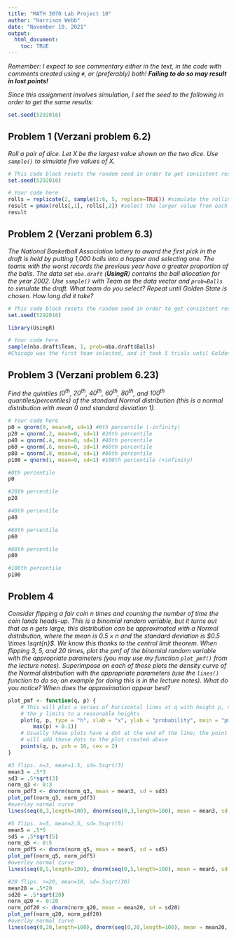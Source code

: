```yaml
---
title: "MATH 3070 Lab Project 10"
author: "Harrison Webb"
date: "November 10, 2021"
output:
  html_document:
    toc: TRUE
---
```


*Remember: I expect to see commentary either in the text, in the code with comments created using `#`, or (preferably) both! **Failing to do so may result in lost points!***

*Since this assignment involves simulation, I set the seed to the following in order to get the same results:*

```r
set.seed(5292016)
```

## Problem 1 (Verzani problem 6.2)
*Roll a pair of dice. Let $X$ be the largest value shown on the two dice. Use `sample()` to simulate five values of $X$.*

```r
# This code block resets the random seed in order to get consistent results. This will be hidden in the final document, but YOU MUST NOT CHANGE THIS!
set.seed(5292016)
```

```r
# Your code here
rolls = replicate(2, sample(1:6, 5, replace=TRUE)) #simulate the rolling of two dice
result = pmax(rolls[,1], rolls[,2]) #select the larger value from each roll
result
```

## Problem 2 (Verzani problem 6.3)
*The National Basketball Association lottery to award the first pick in the draft is held by putting 1,000 balls into a hopper and selecting one. The teams with the worst records the previous year have a greater proportion of the balls. The data set `nba.draft` (**UsingR**) contains the ball allocation for the year 2002. Use `sample()` with Team as the data vector and `prob=Balls` to simulate the draft. What team do you select? Repeat until Golden State is chosen. How long did it take?*

```r
# This code block resets the random seed in order to get consistent results. This will be hidden in the final document, but YOU MUST NOT CHANGE THIS!
set.seed(5292016)
```

```r
library(UsingR)
```

```r
# Your code here
sample(nba.draft$Team, 1, prob=nba.draft$Balls)
#Chicago was the first team selected, and it took 5 trials until Golden State was chosen
```

## Problem 3 (Verzani problem 6.23)
*Find the quintiles ($0^{\text{th}}$, $20^{\text{th}}$, $40^{\text{th}}$, $60^{\text{th}}$, $80^{\text{th}}$, and $100^{\text{th}}$ quantiles/percentiles) of the standard Normal distribution (this is a normal distribution with mean 0 and standard deviation 1).*

```r
# Your code here
p0 = qnorm(0, mean=0, sd=1) #0th percentile (-infinity)
p20 = qnorm(.2, mean=0, sd=1) #20th percentile
p40 = qnorm(.4, mean=0, sd=1) #40th percentile
p60 = qnorm(.6, mean=0, sd=1) #60th percentile
p80 = qnorm(.8, mean=0, sd=1) #80th percentile
p100 = qnorm(1, mean=0, sd=1) #100th percentile (+infinity)

#0th percentile
p0

#20th percentile
p20

#40th percentile
p40

#60th percentile
p60

#80th percentile
p80

#100th percentile
p100
```

## Problem 4
*Consider flipping a fair coin $n$ times and counting the number of time the coin lands heads-up. This is a binomial random variable, but it turns out that as $n$ gets large, this distribution can be approximated with a Normal distribution, where the mean is $0.5 \times n$ and the standard deviation is $0.5 \times \sqrt{n}$. We know this thanks to the central limit theorem. When flipping 3, 5, and 20 times, plot the pmf of the binomial random variable with the appropriate parameters (you may use my function `plot_pmf()` from the lecture notes). Superimpose on each of these plots the density curve of the Normal distribution with the appropriate parameters (use the `lines()` function to do so; an example for doing this is in the lecture notes). What do you notice? When does the approximation appear best?*

```r
plot_pmf <- function(q, p) {
    # This will plot a series of horizontal lines at q with height p, setting
    # the y limits to a reasonable heights
    plot(q, p, type = "h", xlab = "x", ylab = "probability", main = "pmf", ylim = c(0, 
        max(p) + 0.1))
    # Usually these plots have a dot at the end of the line; the point function
    # will add these dots to the plot created above
    points(q, p, pch = 16, cex = 2)
}
```



```r

#3 flips. n=3, mean=1.5, sd=.5sqrt(3)
mean3 = .5*3
sd3 = .5*sqrt(3)
norm_q3 <- 0:3
norm_pdf3 <- dnorm(norm_q3, mean = mean3, sd = sd3)
plot_pmf(norm_q3, norm_pdf3)
#overlay normal curve
lines(seq(0,3,length=100), dnorm(seq(0,3,length=100), mean = mean3, sd = sd3), col = "black")

#5 flips. n=5, mean=2.5, sd=.5sqrt(5)
mean5 = .5*5
sd5 = .5*sqrt(5)
norm_q5 <- 0:5
norm_pdf5 <- dnorm(norm_q5, mean = mean5, sd = sd5)
plot_pmf(norm_q5, norm_pdf5)
#overlay normal curve
lines(seq(0,5,length=100), dnorm(seq(0,5,length=100), mean = mean5, sd = sd5), col = "black")

#20 flips. n=20, mean=10, sd=.5sqrt(20)
mean20 = .5*20
sd20 = .5*sqrt(20)
norm_q20 <- 0:20
norm_pdf20 <- dnorm(norm_q20, mean = mean20, sd = sd20)
plot_pmf(norm_q20, norm_pdf20)
#overlay normal curve
lines(seq(0,20,length=100), dnorm(seq(0,20,length=100), mean = mean20, sd = sd20), col = "black")
```